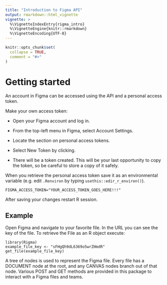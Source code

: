 ```yaml
---
title: "Introduction to Figma API"
output: rmarkdown::html_vignette
vignette: >
  %\VignetteIndexEntry{rigma_intro}
  %\VignetteEngine{knitr::rmarkdown}
  %\VignetteEncoding{UTF-8}
---
```


```r
knitr::opts_chunk$set(
  collapse = TRUE,
  comment = "#>"
)
```

# Getting started

An account in Figma can be accessed using the API and a personal access token.

Make your own access token:

- Open your Figma account and log in.

- From the top-left menu in Figma, select Account Settings.

- Locate the section on personal access tokens.

- Select New Token by clicking.

- There will be a token created. This will be your last opportunity to copy the 
token, so be careful to store a copy of it safely.

When you retrieve the personal access token save it as an environmental 
variable (e.g. edit `.Renviron` by typing `usethis::edir_r_environ()`).

```
FIGMA_ACCESS_TOKEN="YOUR_ACCESS_TOKEN_GOES_HERE!!!"
```

After saving your changes restart R session.

## Example

Open Figma and navigate to your favorite file. In the URL you can see the key
of the file. To retrieve the File as an R object execute:

```
library(Rigma)
example_file_key <- "sFHgQh9dL6369o5wrZHmdR"
get_file(example_file_key)
```

A tree of nodes is used to represent the Figma file. Every file has a DOCUMENT 
node at the root, and any CANVAS nodes branch out of that node. Various POST
and GET methods are provided in this package to interact with a Figma files and
teams.
